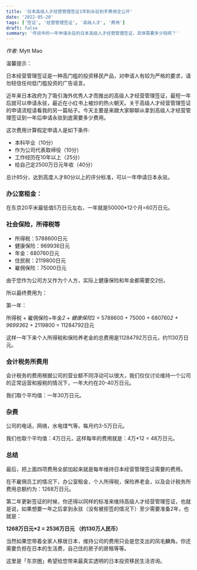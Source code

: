 ```yaml
---
title: '日本高级人才经营管理签证1年到永驻到手费用全公开'
date: '2022-05-20'
tags: ['签证', '经营管理签证', '高级人才', '费用']
draft: false
summary: '传说中的一年申请永驻的日本高级人才经营管理签证，具体需要多少钱呢？'
---
```


_作者_: Mytt Mao

温馨提示：

日本经营管理签证是一种高门槛的投资移民产品，对申请人有较为严格的要求，请勿轻信任何低门槛投资的广告谣言。

近年来日本政府为了吸引海外优秀人才而推出的高级人才经营管理签证，最短一年后就可以申请永驻，最近在小红书上被炒的热火朝天。关于高级人才经营管理签证的申请流程请看我的另一篇帖子。今天主要是来跟大家聊聊从拿到高级人才经营管理签证到一年后申请永驻到底需要多少费用。

这次费用计算假定申请人是如下条件:
- 本科毕业（10分）
- 作为公司代表取缔役（10分）
- 工作经历在10年以上（25分）
- 给自己定2500万日元年收（40分）

总计85分，达到高度人才80分以上的评分标准，可以一年申请日本永驻。

### 办公室租金：

在东京20平米最低值5万日元左右，一年就是50000*12个月=60万日元。

### 社会保险，所得税等

- 所得税：5788600日元
- 健康保险：969936日元
- 年金：680760日元
- 住民税：2119800日元 
- 雇佣保险：75000日元

由于您作为公司方又作为个人方，实际上健康保险和年金都需要交2份。

所以最终费用为：

第一年：

所得税 + 雇佣保险+年金*2 + 健康保险*2 = 5788600 + 75000 + 680760*2 + 969936*2 + 2119800 = 11284792日元

这样一年下来个人所得税和保险养老金的总费用是11284792万日元，约1130万日元。

### 会计税务所费用

会计税务的费用根据公司的营业额不同浮动可以很大，我们仅仅讨论维持一个公司的正常运营和报税的情况下，一年大约在20-40万日元。

我们取个平均值：一年30万日元。

### 杂费

公司的电话，网络，水电煤气等。每月约3-5万日元。

我们也取个平均值：4万日元，这样每年的费用就是：4万*12 = 48万日元。

### 总结

最后，把上面四项费用全部加起来就是每年维持日本经营管理签证需要的费用。

在不雇佣员工的情况下，办公室租金，个人所得税，保险养老金，以及会计税务所费用总额约为：1268万日元。

第二年更新签证的时候，你还得以同样的标准来维持高级人才经营管理签证，也就是说，如果想要一年之后拿到永驻（没有被拒签的情况下）至少需要准备2年，也就是：

<strong>1268万日元*2 = 2536万日元 （约130万人民币）</strong>

当然如果您带着全家人移居日本，维持公司的费用只会是您支出的凤毛麟角。你还需要负担在日本的生活费，自己住的房子的房租等等。

这里是「东京圈」希望给您带来最真实透明的日本投资移民生活咨询。
